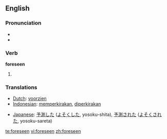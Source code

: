 ==English==

=== Pronunciation ===
*{{IPA|/foɻ'si:n/}}
*{{audio|en-us-foreseen.ogg|Audio (US)}}

=== Verb ===

'''foreseen'''

# {{past participle of|[[foresee]]}}

=== Translations ===
{{trans-top|past participle of foresee}}
*[[Dutch]]: [[voorzien]]
*[[Indonesian]]: [[kira|memperkirakan]], [[kira|diperkirakan]]
{{trans-mid}}
*[[Japanese]]: [[予測]]した ([[よそく]]した, yosoku-shita), [[予測]]された ([[よそく]]された, yosoku-sareta)
{{trans-bottom}}

[[te:foreseen]]
[[vi:foreseen]]
[[zh:foreseen]]